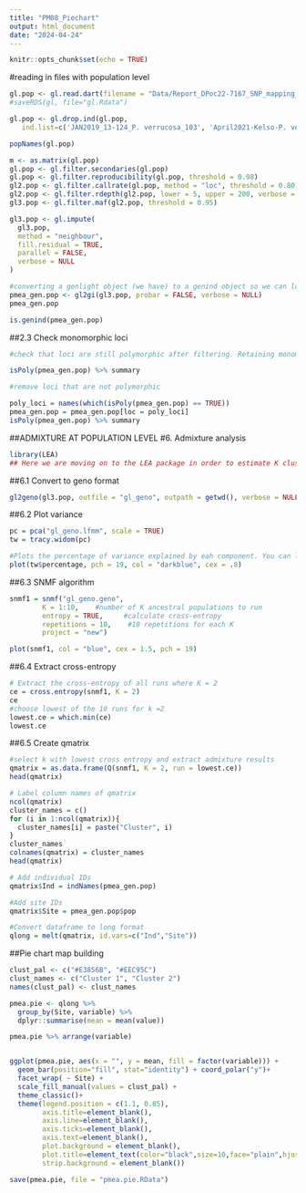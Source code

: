 ```yaml
---
title: "PM08_Piechart"
output: html_document
date: "2024-04-24"
---
```


```r
knitr::opts_chunk$set(echo = TRUE)
```


#reading in files with population level 
```r
gl.pop <- gl.read.dart(filename = "Data/Report_DPoc22-7167_SNP_mapping_2.csv", covfilename = "Data/Pmeandrina_dartLIMS_pop.csv")
#saveRDS(gl, file="gl.Rdata") 

gl.pop <- gl.drop.ind(gl.pop,
   ind.list=c('JAN2019_13-124_P. verrucosa_103', 'April2021-Kelso-P. verrucosa-17','P ver 221', 'P ver 371', 'P ver 372', 'P ver 291', 'P ver 044'))

popNames(gl.pop)

m <- as.matrix(gl.pop)
gl.pop <- gl.filter.secondaries(gl.pop)
gl.pop <- gl.filter.reproducibility(gl.pop, threshold = 0.98)
gl2.pop <- gl.filter.callrate(gl.pop, method = "loc", threshold = 0.80)
gl2.pop <- gl.filter.rdepth(gl2.pop, lower = 5, upper = 200, verbose = 3)
gl3.pop <- gl.filter.maf(gl2.pop, threshold = 0.95) 

gl3.pop <- gl.impute(
  gl3.pop,
  method = "neighbour",
  fill.residual = TRUE,
  parallel = FALSE,
  verbose = NULL
)

```

```r
#converting a genlight object (we have) to a genind object so we can look at genetic data at an individual data using adegenet package. 
pmea_gen.pop <- gl2gi(gl3.pop, probar = FALSE, verbose = NULL)
pmea_gen.pop

is.genind(pmea_gen.pop)
```

##2.3 Check monomorphic loci 
```r
#check that loci are still polymorphic after filtering. Retaining monomorphic loci unnecessarily increases the size of the dataset and will affect some calculations.

isPoly(pmea_gen.pop) %>% summary

#remove loci that are not polymorphic 

poly_loci = names(which(isPoly(pmea_gen.pop) == TRUE))
pmea_gen.pop = pmea_gen.pop[loc = poly_loci]
isPoly(pmea_gen.pop) %>% summary
```



##ADMIXTURE AT POPULATION LEVEL 
#6. Admixture analysis 
```r
library(LEA)
## Here we are moving on to the LEA package in order to estimate K clusters and create admixture plots 
```

##6.1 Convert to geno format
```r
gl2geno(gl3.pop, outfile = "gl_geno", outpath = getwd(), verbose = NULL)
```


##6.2 Plot variance 
```r
pc = pca("gl_geno.lfmm", scale = TRUE)
tw = tracy.widom(pc)

#Plots the percentage of variance explained by eah component. You can look at the 'elbow' to inform the number of genetic clusers. It looks like ours is between 3-5.
plot(tw$percentage, pch = 19, col = "darkblue", cex = .8)
```


##6.3 SNMF algorithm
```r
snmf1 = snmf("gl_geno.geno",
        K = 1:10,    #number of K ancestral populations to run
        entropy = TRUE,     #calculate cross-entropy
        repetitions = 10,    #10 repetitions for each K
        project = "new")

plot(snmf1, col = "blue", cex = 1.5, pch = 19)
```


##6.4 Extract cross-entropy
```r
# Extract the cross-entropy of all runs where K = 2
ce = cross.entropy(snmf1, K = 2)
ce
#choose lowest of the 10 runs for k =2
lowest.ce = which.min(ce)
lowest.ce
```


##6.5 Create qmatrix 
```r
#select k with lowest cross entropy and extract admixture results 
qmatrix = as.data.frame(Q(snmf1, K = 2, run = lowest.ce))
head(qmatrix)

# Label column names of qmatrix
ncol(qmatrix)
cluster_names = c()
for (i in 1:ncol(qmatrix)){
  cluster_names[i] = paste("Cluster", i)
}
cluster_names
colnames(qmatrix) = cluster_names
head(qmatrix)

# Add individual IDs
qmatrix$Ind = indNames(pmea_gen.pop)

#Add site IDs
qmatrix$Site = pmea_gen.pop$pop

#Convert dataframe to long format
qlong = melt(qmatrix, id.vars=c("Ind","Site"))
```



##Pie chart map building

```r
clust_pal <- c("#E3856B", "#EEC95C")
clust_names <- c("Cluster 1", "Cluster 2")
names(clust_pal) <- clust_names

pmea.pie <- qlong %>% 
  group_by(Site, variable) %>% 
  dplyr::summarise(mean = mean(value))

pmea.pie %>% arrange(variable)


ggplot(pmea.pie, aes(x = "", y = mean, fill = factor(variable))) +
  geom_bar(position="fill", stat="identity") + coord_polar("y")+
  facet_wrap( ~ Site) +
  scale_fill_manual(values = clust_pal) +
  theme_classic()+
  theme(legend.position = c(1.1, 0.85), 
        axis.title=element_blank(), 
        axis.line=element_blank(),
        axis.ticks=element_blank(), 
        axis.text=element_blank(),
        plot.background = element_blank(), 
        plot.title=element_text(color="black",size=10,face="plain",hjust=0.5),
        strip.background = element_blank())

save(pmea.pie, file = "pmea.pie.RData")

```


